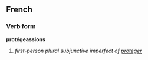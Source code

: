 ==French==
===Verb form===
'''protégeassions'''

# ''first-person plural subjunctive imperfect of [[protéger]]''